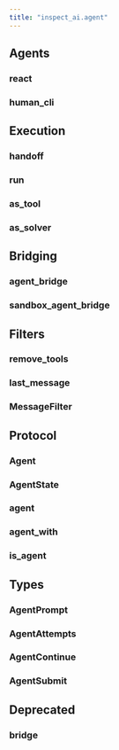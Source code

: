 ```yaml
---
title: "inspect_ai.agent"
---
```


## Agents

### react
### human_cli

## Execution

### handoff
### run
### as_tool
### as_solver

## Bridging

### agent_bridge
### sandbox_agent_bridge

## Filters

### remove_tools
### last_message
### MessageFilter

## Protocol

### Agent
### AgentState
### agent
### agent_with
### is_agent

## Types

### AgentPrompt
### AgentAttempts
### AgentContinue
### AgentSubmit

## Deprecated

### bridge